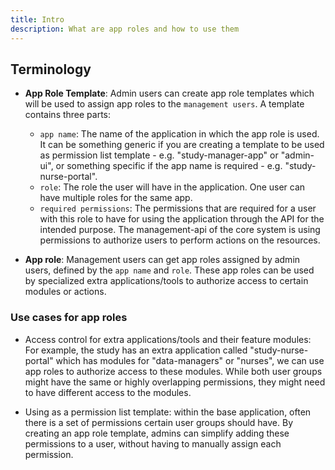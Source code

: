 ```yaml
---
title: Intro
description: What are app roles and how to use them
---
```


## Terminology

* **App Role Template**: Admin users can create app role templates which will be used to assign app roles to the `management users`.
A template contains three parts:
  - `app name`: The name of the application in which the app role is used. It can be something generic if you are creating a template to be used as permission list template - e.g. "study-manager-app" or "admin-ui", or something specific if the app name is required - e.g. "study-nurse-portal".
  - `role`: The role the user will have in the application. One user can have multiple roles for the same app.
  - `required permissions`: The permissions that are required for a user with this role to have for using the application through the API for the intended purpose. The management-api of the core system is using permissions to authorize users to perform actions on the resources.


* **App role**: Management users can get app roles assigned by admin users, defined by the `app name` and `role`. These app roles can be used by specialized extra applications/tools to authorize access to certain modules or actions.



### Use cases for app roles

- Access control for extra applications/tools and their feature modules: For example, the study has an extra application called "study-nurse-portal" which has modules for "data-managers" or "nurses", we can use app roles to authorize access to these modules. While both user groups might have the same or highly overlapping permissions, they might need to have different access to the modules.

- Using as a permission list template: within the base application, often there is a set of permissions certain user groups should have. By creating an app role template, admins can simplify adding these permissions to a user, without having to manually assign each permission.



